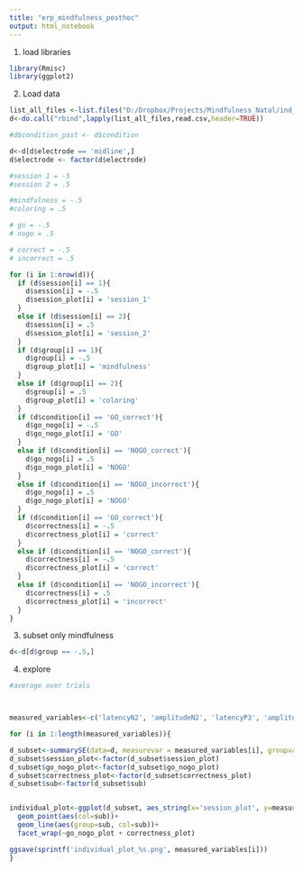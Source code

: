 ```yaml
---
title: "erp_mindfulness_posthoc"
output: html_notebook
---
```


1. load libraries
```r
library(Rmisc)
library(ggplot2)
```

2. Load data

```r
list_all_files <-list.files("D:/Dropbox/Projects/Mindfulness_Natal/ind_means_midline/",full.names = TRUE)
d<-do.call("rbind",lapply(list_all_files,read.csv,header=TRUE))

#d$condition_past <- d$condition

d<-d[d$electrode == 'midline',]
d$electrode <- factor(d$electrode)

#session 1 = -5
#session 2 = .5

#mindfulness = -.5
#coloring = .5

# go = -.5
# nogo = .5

# correct = -.5
# incorrect = .5

for (i in 1:nrow(d)){
  if (d$session[i] == 1){
    d$session[i] = -.5
    d$session_plot[i] = 'session_1'
  }
  else if (d$session[i] == 2){
    d$session[i] = .5
    d$session_plot[i] = 'session_2'
  }
  if (d$group[i] == 1){
    d$group[i] = -.5
    d$group_plot[i] = 'mindfulness'
  }
  else if (d$group[i] == 2){
    d$group[i] = .5
    d$group_plot[i] = 'coloring'
  }
  if (d$condition[i] == 'GO_correct'){
    d$go_nogo[i] = -.5
    d$go_nogo_plot[i] = 'GO'
  }
  else if (d$condition[i] == 'NOGO_correct'){
    d$go_nogo[i] = .5
    d$go_nogo_plot[i] = 'NOGO'
  }
  else if (d$condition[i] == 'NOGO_incorrect'){
    d$go_nogo[i] = .5
    d$go_nogo_plot[i] = 'NOGO'
  }
  if (d$condition[i] == 'GO_correct'){
    d$correctness[i] = -.5
    d$correctness_plot[i] = 'correct'
  }
  else if (d$condition[i] == 'NOGO_correct'){
    d$correctness[i] = -.5
    d$correctness_plot[i] = 'correct'
  }
  else if (d$condition[i] == 'NOGO_incorrect'){
    d$correctness[i] = .5
    d$correctness_plot[i] = 'incorrect'
  }
}

```

3. subset only mindfulness
```r
d<-d[d$group == -.5,]
```

4. explore

```r

#average over trials



measured_variables<-c('latencyN2', 'amplitudeN2', 'latencyP3', 'amplitudeP3')

for (i in 1:length(measured_variables)){

d_subset<-summarySE(data=d, measurevar = measured_variables[i], groupvars = c('session_plot','go_nogo_plot', 'correctness_plot', 'sub'))
d_subset$session_plot<-factor(d_subset$session_plot)
d_subset$go_nogo_plot<-factor(d_subset$go_nogo_plot)
d_subset$correctness_plot<-factor(d_subset$correctness_plot)
d_subset$sub<-factor(d_subset$sub)


individual_plot<-ggplot(d_subset, aes_string(x='session_plot', y=measured_variables[i] ))+
  geom_point(aes(col=sub))+
  geom_line(aes(group=sub, col=sub))+
  facet_wrap(~go_nogo_plot + correctness_plot)

ggsave(sprintf('individual_plot_%s.png', measured_variables[i]))
}





```

